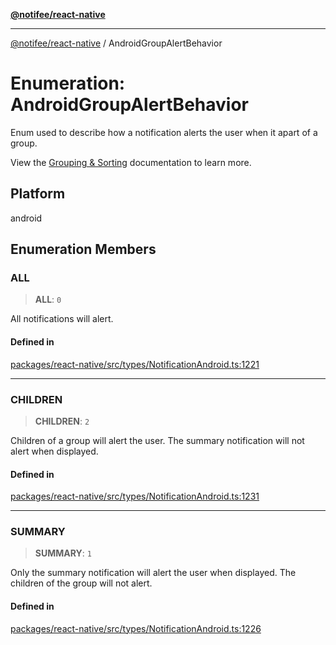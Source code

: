 [**@notifee/react-native**](react-native/reference/index)

***

[@notifee/react-native](react-native/reference/index) / AndroidGroupAlertBehavior

# Enumeration: AndroidGroupAlertBehavior

Enum used to describe how a notification alerts the user when it apart of a group.

View the [Grouping & Sorting](/react-native/android/grouping-and-sorting#group-behaviour) documentation to
learn more.

## Platform

android

## Enumeration Members

### ALL

> **ALL**: `0`

All notifications will alert.

#### Defined in

[packages/react-native/src/types/NotificationAndroid.ts:1221](https://github.com/invertase/notifee/blob/main/packages/react-native/src/types/NotificationAndroid.ts#L1221)

***

### CHILDREN

> **CHILDREN**: `2`

Children of a group will alert the user. The summary notification will not alert when displayed.

#### Defined in

[packages/react-native/src/types/NotificationAndroid.ts:1231](https://github.com/invertase/notifee/blob/main/packages/react-native/src/types/NotificationAndroid.ts#L1231)

***

### SUMMARY

> **SUMMARY**: `1`

Only the summary notification will alert the user when displayed. The children of the group will not alert.

#### Defined in

[packages/react-native/src/types/NotificationAndroid.ts:1226](https://github.com/invertase/notifee/blob/main/packages/react-native/src/types/NotificationAndroid.ts#L1226)
